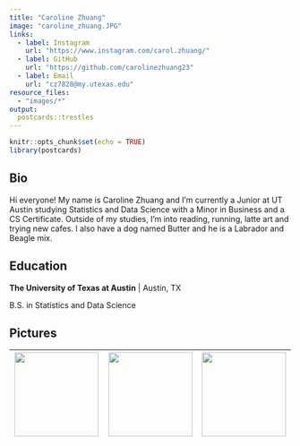 ```yaml
---
title: "Caroline Zhuang"
image: "caroline_zhuang.JPG"
links:
  - label: Instagram
    url: "https://www.instagram.com/carol.zhuang/"
  - label: GitHub
    url: "https://github.com/carolinezhuang23"
  - label: Email
    url: "cz7828@my.utexas.edu"
resource_files:
  - "images/*"
output:
  postcards::trestles
---
```


```r
knitr::opts_chunk$set(echo = TRUE)
library(postcards)
```


 
## Bio

Hi everyone! My name is Caroline Zhuang and I'm currently a Junior at UT Austin
studying Statistics and Data Science with a Minor in Business and a CS 
Certificate. Outside of my studies, I'm into reading, running, latte art and 
trying new cafes. I also have a dog named Butter and he is a Labrador and Beagle 
mix. 

## Education

**The University of Texas at Austin** | Austin, TX

B.S. in Statistics and Data Science

## Pictures

| ![](images/butter.jpg){width=150px} | ![](images/latte.jpg){width=150px} | ![](images/fourthwing.jpg){width=150px}
|----------------------------|----------------------------|----------------------------|


